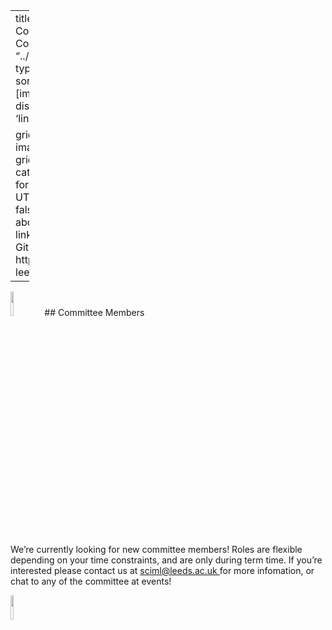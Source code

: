 
---
title: "Sciml Leeds Committee"
listing: 
  id: Commitee
  contents: "../people/*/**.qmd"
  type: grid
  sort: false
  sort-ui: false
  fields: [image, title,links]
  field-display-names: 
      links: 'links:'

  grid-item-align: center
  image-height: 220px
  grid-columns: 4
  include:
    categories: "committee"
format: 
  html:
    encoding: UTF-8
anchor-sections: false
page-layout: full
about:
  template: jolla
  links:
    - icon: github
      text: Github
      href: https://github.com/sciml-leeds/
---
![](../images/logo_final.png){width=10% fig-align="center"}
## Committee Members

We're currently looking for new committee members! Roles are flexible depending on your time constraints, and are only during term time. If you're interested please contact us at <a href= "mailto: sciml@leeds.ac.uk"> sciml@leeds.ac.uk </a> for more infomation, or chat to any of the committee at events!

::: {#Commitee}
:::

![](../images/logo_final.png){width=10% fig-align="center"}
